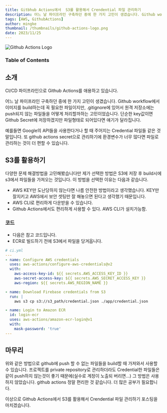 ```yaml
---
title: Gitbhub Actions에서  S3를 활용해서 Crendential 파일 관리하기
description: 어느 날 파이프라인 구축하던 중에 한 가지 고민이 생겼습니다. Github workflow에서 이미지를 build하는데 꼭 필요한 파일이지만, .gitignore에 있어서 원격 저장소에는 push되지 않는 파일들을 어떻게 처리할까하는 고민이었습니다
tags: [AWS, GithubActions]
author: mingke
thumbnail: /thumbnails/github-actions-logo.png
date: 2023/11/25
---
```


<Image src="/thumbnails/github-actions-logo.png" alt="Github Actions Logo" />

### Table of Contents

## 소개

CI/CD 파이프라인으로 Github Actions를 애용하고 있습니다.

어느 날 파이프라인 구축하던 중에 한 가지 고민이 생겼습니다. Github workflow에서 이미지를 build하는데 꼭 필요한 파일이지만, .gitignore에 있어서 원격 저장소에는 push되지 않는 파일들을 어떻게 처리할까하는 고민이었습니다. 단순한 key값이면 Github Secret에 저장하겠지만 파일형태로 되어있다면 얘기가 달라집니다.

예를들면 Google의 API들을 사용한다거나 할 때 주어지는 Credential 파일들 같은 것 말입니다.
또 github actions secret으로 관리하기에 환경변수가 너무 많다면 파일로 관리하는 것이 더 편할 수 있습니다.

## S3를 활용하기

다양한 문제 해결방법을 고민해봤습니다만 제가 선택한 방법은 S3에 저장 후 build시에 s3에서 파일들을 가져오는 것입니다. 이 방법을 선택한 이유는 다음과 같습니다.

- AWS KEY만 도난당하지 않는다면 나름 안전한 방법이라고 생각했습니다. KEY만 잘지키고 AWS에서 보안 셋팅만 잘 해놓으면 된다고 생각했기 때문입니다.
- AWS CLI로 편리하게 다운받을 수 있습니다.
- Github Actions에서도 편리하게 사용할 수 있다. AWS CLI가 설치가능함.

### 코드

- 다음은 참고 코드입니다.
- ECR로 빌드하기 전에 S3에서 파일을 당겨옵니다.

```yaml
# ci.yml
---
- name: Configure AWS credentials
  uses: aws-actions/configure-aws-credentials@v2
  with:
    aws-access-key-id: ${{ secrets.AWS_ACCESS_KEY_ID }}
    aws-secret-access-key: ${{ secrets.AWS_SECRET_ACCESS_KEY }}
    aws-region: ${{ secrets.AWS_REGION_NAME }}

- name: Download Firebase credentials from S3
  run: |
    aws s3 cp s3://s3_path/credential.json ./app/credential.json

- name: Login to Amazon ECR
  id: login-ecr
  uses: aws-actions/amazon-ecr-login@v1
  with:
    mask-password: 'true'
---
```

## 마무리

위와 같은 방법으로 github에 push 할 수 없는 파일들을 build할 때 가져와서 사용할 수 있습니다.
프로젝트를 private repository로 관리하더라도 Credential한 파일들은 같이 push하지 않는것이 좋기 때문에(실수로 계정이 노출되 버리면...) 그 방법은 사용하지 않았습니다.
github actions 정말 편리한 것 같습니다. 더 많은 공부가 필요합니다.

이상으로 Github Actions에서 S3를 활용해서 Crendential 파일 관리하기 포스팅을 마치겠습니다.
